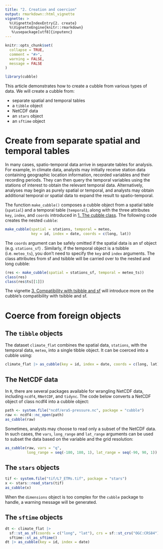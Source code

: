 ```yaml
---
title: "2. Creation and coercion"
output: rmarkdown::html_vignette
vignette: >
  %\VignetteIndexEntry{2. create}
  %\VignetteEngine{knitr::rmarkdown}
   %\usepackage[utf8]{inputenc}
---
```


```r
knitr::opts_chunk$set(
  collapse = TRUE,
  comment = "#>", 
  warning = FALSE,
  message = FALSE
)

library(cubble)
```

This article demonstrates how to create a cubble from various types of data. We will create a cubble from:  

  - separate spatial and temporal tables
  - a `tibble` object
  - NetCDF data
  - an `stars` object
  - an `sftime` object 

# Create from separate spatial and temporal tables

In many cases, spatio-temporal data arrive in separate tables for analysis. For example, in climate data, analysts may initially receive station data containing geographic location information, recorded variables and their recording periods. They can then query the temporal variables using the stations of interest to obtain the relevant temporal data. Alternatively, analyses may begin as purely spatial or temporal, and analysts may obtain additional temporal or spatial data to expand the result to spatio-temporal.

The function `make_cubble()` composes a cubble object from a spatial table (`spatial`) and a temporal table (`temporal`), along with the three attributes `key`, `index`, and `coords` introduced in [1. The cubble class](cb1class.html). The following code creates the nested `cubble`: 

```r
make_cubble(spatial = stations, temporal = meteo,
            key = id, index = date, coords = c(long, lat))
```

The `coords` argument can be safely omitted if the spatial data is an sf object (e.g. `stations_sf`) . Similarly, if the temporal object is a tsibble (i.e. `meteo_ts`), you don't need to specify the `key` and `index` arguments. The class attributes from sf and tsibble will be carried over to the nested and long cubble:

```r
(res <- make_cubble(spatial = stations_sf, temporal = meteo_ts))
class(res)
class(res$ts[[1]])
```
  
The vignette [3. Compatibility with tsibble and sf](cb3tsibblesf.html) will introduce more on the cubble's compatibility with tsibble and sf. 

# Coerce from foreign objects

## The `tibble` objects

The dataset `climate_flat` combines the spatial data, `stations`, with the temporal data, `meteo`, into a single tibble object. It can be coerced into a cubble using:

```r
climate_flat |> as_cubble(key = id, index = date, coords = c(long, lat))
```

## The NetCDF data

In `R`, there are several packages available for wrangling NetCDF data, including `ncdf4`, `RNetCDF`, and `tidync`. The code below converts a NetCDF object of class ncdf4 into a cubble object:

```r
path <- system.file("ncdf/era5-pressure.nc", package = "cubble")
raw <- ncdf4::nc_open(path)
as_cubble(raw)
```

Sometimes, analysts may choose to read only a subset of the NetCDF data. In such cases, the `vars`, `long_range` and `lat_range` arguments can be used to subset the data based on the variable and the grid resolution:

```r
as_cubble(raw, vars = "q",
          long_range = seq(-180, 180, 1), lat_range = seq(-90, 90, 1))
```

## The `stars` objects 
  
```r
tif <- system.file("tif/L7_ETMs.tif", package = "stars")
x <- stars::read_stars(tif)
as_cubble(x)
```

When the `dimensions` object is too complex for the `cubble` package to handle, a warning message will be generated.

## The `sftime` objects 

```r
dt <- climate_flat |> 
  sf::st_as_sf(coords = c("long", "lat"), crs = sf::st_crs("OGC:CRS84")) |> 
  sftime::st_as_sftime()
dt |> as_cubble(key = id, index = date)
```

